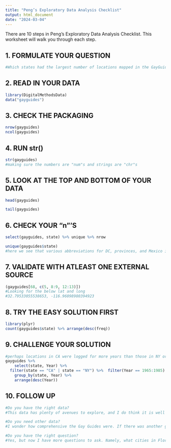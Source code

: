```yaml
---
title: "Peng’s Exploratory Data Analysis Checklist"
output: html_document
date: "2024-03-04"
---
```


There are 10 steps in Peng's Exploratory Data Analysis Checklist. This worksheet will walk you through each step. 

## 1. FORMULATE YOUR QUESTION

```r
#Which states had the largest number of locations mapped in the GayGuides? 
```


## 2. READ IN YOUR DATA

```r
library(DigitalMethodsData)
data("gayguides")
```


## 3. CHECK THE PACKAGING

```r
nrow(gayguides)
ncol(gayguides)
```


## 4. RUN str()

```r
str(gayguides)
#making sure the numbers are "num"s and strings are "chr"s
```

## 5. LOOK AT THE TOP AND BOTTOM OF YOUR DATA

```r
head(gayguides)
```
```r
tail(gayguides)
```

## 6. CHECK YOUR "n"'S
```r
select(gayguides, state) %>% unique %>% nrow
```
```r
unique(gayguides$state)
#here we see that various abbreviations for DC, provinces, and Mexico inflate the number of states from 51 to 57. 
```

## 7. VALIDATE WITH ATLEAST ONE EXTERNAL SOURCE
```r
(gayguides[68, c(5, 8:9, 12:13)])
#Looking for the below lat and long
#32.79533055538653, -116.96098980394923
```

## 8. TRY THE EASY SOLUTION FIRST 
```r
library(plyr)
count(gayguides$state) %>% arrange(desc(freq))
```


## 9. CHALLENGE YOUR SOLUTION
```r
#perhaps locations in CA were logged for more years than those in NY or elsewhere
gayguides %>% 
    select(state, Year) %>%
  filter(state == "CA" | state == "NY") %>%  filter(Year == 1965:1985)  %>%
    group_by(state, Year) %>%
    arrange(desc(Year)) 

```


## 10. FOLLOW UP
```r
#Do you have the right data?
#This data has plenty of avenues to explore, and I do think it is well suited for the question I asked. According to the Gay Guides, California led the other states in numbers-of-locations by a significant margin, followed by New York. Florida and Texas coming in a third and fourth is interesting. 

#Do you need other data?
#I wonder how comprehensive the Gay Guides were. If there was another guide that maps this same kind of information, it would be interesting to cross-reference the two sources. 

#Do you have the right question? 
#Yes, but now I have more questions to ask. Namely, what cities in Florida and Texas led to them ranking so high in my results? 
```













